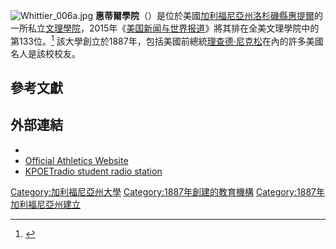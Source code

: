 {{Infobox university
|name            =惠蒂爾學院
|native_name     =Whittier College
|latin_name      =
|image           =
|motto           ={{lang-la|''Lux, Poesis, Veritas, Pax, Amor Eruditionis''}}<br>{{lang-en|Light, Poetry, Truth, Peace, and Love of Knowledge}}
|established     =1887
|type            =[[私立大學|私立大學]]
|affiliation     =
|endowment       =US$8000萬
|staff           =
|faculty         =113
|president       =Sharon D. Herzberger
|provost         =
|chancellor      =
|head_label      =
|head            =
|students        =
|undergrad       =1,589
|postgrad        =136
|doctoral        =
|profess         =
|city            =[[惠提爾|惠提爾]]
|state          = [[加利福尼亞州|加利福尼亞州]]
|country        = [[美國|美國]]
|campus          =[[郊區|郊區]]，{{convert|74|acre|ha}}
|free_label      =
|free            =
|colors          ={{color box|#481073}}{{color box|#F7AD00}} 紫色和金色
|colours         =
|mascot          =Johnny Poet
|nickname        =The Poets
|affiliations    =[[NCAA|NCAA]] Division III；[[SCIAC|SCIAC]]
|footnotes       =
|website         =[http://www.whittier.edu/ www.whittier.edu]
|address         =13406 Philadelphia<br>P.O. Box 634<br>Whittier, CA 90608-0634
|telephone       =(562) 907-4200
|coor            =
|logo            =
}}
[[File:Whittier_006a.jpg|thumb]]
'''惠蒂爾學院'''（{{lang-en|'''Whittier College'''}}）是位於美國[[加利福尼亞州|加利福尼亞州]][[洛杉磯縣|洛杉磯縣]][[惠提爾|惠提爾]]的一所私立[[美國文理學院|文理學院]]，2015年《[[美国新闻与世界报道|美国新闻与世界报道]]》將其排在全美文理學院中的第133位。<ref>{{cite web|url=http://colleges.usnews.rankingsandreviews.com/best-colleges/whittier-college-1342|title=Whittier College|work=|publisher=U.S. News & World Report|accessdate=2015-02-11|archive-date=2015-02-15|archive-url=https://web.archive.org/web/20150215102501/http://colleges.usnews.rankingsandreviews.com/best-colleges/whittier-college-1342|dead-url=no}}</ref> 該大學創立於1887年，包括美國前總統[[理查德·尼克松|理查德·尼克松]]在內的許多美國名人是該校校友。

==參考文獻==
{{reflist}}

==外部連結==
{{Portal|大學}}
*{{Official website|http://www.whittier.edu}}
*[http://www.wcpoets.com Official Athletics Website]
*[http://kpoetradio.com KPOETradio student radio station] {{Wayback|url=http://kpoetradio.com/ |date=20090218011151 }}
{{Coord|33.97809|-118.02960|region:US_type:edu|display=title}}
{{加利福尼亞州的學院和大學}}

[[Category:加利福尼亞州大學|Category:加利福尼亞州大學]]
[[Category:1887年創建的教育機構|Category:1887年創建的教育機構]]
[[Category:1887年加利福尼亞州建立|Category:1887年加利福尼亞州建立]]